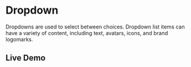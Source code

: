 # Dropdown

Dropdowns are used to select between choices. Dropdown list items can have a variety of content, including text, avatars, icons, and brand logomarks.

## Live Demo


<StorybookIFrame storyId="components-dropdown-single-select" />